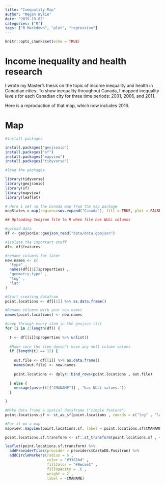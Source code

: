 ```yaml
---
title: "Inequality Map"
author: "Megan Wylie"
date: '2019-10-02'
categories: ["R"]
tags: ["R Markdown", "plot", "regression"]
---
```


```r
knitr::opts_chunk$set(echo = TRUE)
```

# Income inequality and health research

I wrote my Master's thesis on the topic of income inequality and health in Canadian cities. To show inequality throughout Canada, I mapped inequality levels for each Canadian city for three time periods: 2001, 2006, and 2011.

Here is a reproduction of that map, which now includes 2016.

# Map

```r

#install packages

install.packages("geojsonio")
install.packages("sf")
install.packages("mapview")
install.packages("tidyverse")

#load the packages

library(tidyverse)
library(geojsonio)
library(sf)
library(mapview)
library(leaflet)

# Here I set up the Canada map from the map package
mapStates = map(regions=sov.expand("Canada"), fill = TRUE, plot = FALSE) 

## Uploading Geojson file to R when file has NULL columns

#upload data
df <- geojsonio::geojson_read("data/data.geojson")

#isolate the important stuff
df<- df$features

#rename columns for later
new.names <- c(
  "type" ,
  names(df[[1]]$properties) ,
  "geometry.type" ,
  "lng" ,
  "lat"
)

#Start creating datafram
point.locations <- df[[1]] %>% as.data.frame()

#Rename columns with your new names
names(point.locations) <- new.names

#Loop through every item in the geojson list
for (i in 2:length(df)) {
  
  t <- df[[i]]$properties %>% unlist()
  
  #Make sure the item doesn't have any null column values
  if (length(t) == 12) {
    
    out.file <- df[[i]] %>% as.data.frame()
    names(out.file) <- new.names
    
    point.locations <- dplyr::bind_rows(point.locations , out.file)
    
  } else {
    message(paste(t[["CMANAME"]] , "has NULL values."))
  }

}

#Make data frame a spatial dataframe ("simple feature")
point.locations.sf <- st_as_sf(point.locations , coords = c("lng" , "lat") , crs = 3347)

#Put it on a map
mapview::mapview(point.locations.sf, label = point.locations.sf$CMANAME)

point.locations.sf.transform <- sf::st_transform(point.locations.sf , 4326)

leaflet(point.locations.sf.transform) %>% 
  addProviderTiles(provider = providers$CartoDB.Positron) %>%
  addCircleMarkers(radius = 6 ,
                   color = "#3182bd" ,
                   fillColor = "#9ecae1" ,
                   fillOpacity = .6 ,
                   weight = 2 ,
                   label = ~CMANAME)






```

